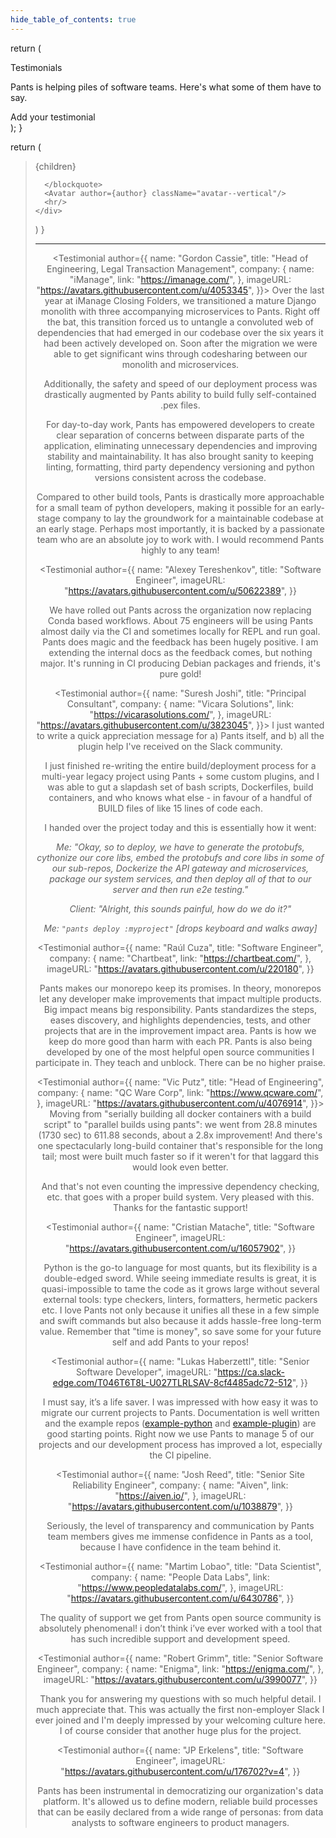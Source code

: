 ```yaml
---
hide_table_of_contents: true
---
```



  return (
    <section className="margin-top--lg margin-bottom--lg text--center">
      <Heading as="h1">Testimonials</Heading>
      <p>
        Pants is helping piles of software teams. Here's what some of them have
        to say.
      </p>
      <Link className="button button--primary" to="/404">
        Add your testimonial
      </Link>
    </section>
  );
}

  return (
    <div>
      <blockquote >
        {children}

      </blockquote>
      <Avatar author={author} className="avatar--vertical"/>
      <hr/>
    </div>

)
}

<Header />
<hr />

<Testimonial author={{
  name: "Gordon Cassie",
  title: "Head of Engineering, Legal Transaction Management",
  company: {
    name: "iManage",
    link: "https://imanage.com/",
  },
  imageURL: "https://avatars.githubusercontent.com/u/4053345",
}}>
Over the last year at iManage Closing Folders, we transitioned a mature Django monolith with three accompanying microservices to Pants. Right off the bat, this transition forced us to untangle a convoluted web of dependencies that had emerged in our codebase over the six years it had been actively developed on. Soon after the migration we were able to get significant wins through codesharing between our monolith and microservices.

Additionally, the safety and speed of our deployment process was drastically augmented by Pants ability to build fully self-contained .pex files.

For day-to-day work, Pants has empowered developers to create clear separation of concerns between disparate parts of the application, eliminating unnecessary dependencies and improving stability and maintainability. It has also brought sanity to keeping linting, formatting, third party dependency versioning and python versions consistent across the codebase.

Compared to other build tools, Pants is drastically more approachable for a small team of python developers, making it possible for an early-stage company to lay the groundwork for a maintainable codebase at an early stage. Perhaps most importantly, it is backed by a passionate team who are an absolute joy to work with. I would recommend Pants highly to any team!

</Testimonial>

<Testimonial
  author={{
    name: "Alexey Tereshenkov",
    title: "Software Engineer",
    imageURL: "https://avatars.githubusercontent.com/u/50622389",
  }}
>
  We have rolled out Pants across the organization now replacing Conda based
  workflows. About 75 engineers will be using Pants almost daily via the CI and
  sometimes locally for REPL and run goal. Pants does magic and the feedback has
  been hugely positive. I am extending the internal docs as the feedback comes,
  but nothing major. It's running in CI producing Debian packages and friends,
  it's pure gold!
</Testimonial>

<Testimonial author={{
  name: "Suresh Joshi",
  title: "Principal Consultant",
  company: {
    name: "Vicara Solutions",
    link: "https://vicarasolutions.com/",
  },
  imageURL: "https://avatars.githubusercontent.com/u/3823045",
}}>
I just wanted to write a quick appreciation message for a) Pants itself, and b) all the plugin help I've received on the Slack community.

I just finished re-writing the entire build/deployment process for a multi-year legacy project using Pants + some custom plugins, and I was able to gut a slapdash set of bash scripts, Dockerfiles, build containers, and who knows what else - in favour of a handful of BUILD files of like 15 lines of code each.

I handed over the project today and this is essentially how it went:

_Me: "Okay, so to deploy, we have to generate the protobufs, cythonize our core libs, embed the protobufs and core libs in some of our sub-repos, Dockerize the API gateway and microservices, package our system services, and then deploy all of that to our server and then run e2e testing."_

_Client: "Alright, this sounds painful, how do we do it?"_

_Me: `"pants deploy :myproject"` \[drops keyboard and walks away\]_

</Testimonial>

<Testimonial
  author={{
    name: "Raúl Cuza",
    title: "Software Engineer",
    company: {
      name: "Chartbeat",
      link: "https://chartbeat.com/",
    },
    imageURL: "https://avatars.githubusercontent.com/u/220180",
  }}
>
  Pants makes our monorepo keep its promises. In theory, monorepos let any
  developer make improvements that impact multiple products. Big impact means
  big responsibility. Pants standardizes the steps, eases discovery, and
  highlights dependencies, tests, and other projects that are in the improvement
  impact area. Pants is how we keep do more good than harm with each PR. Pants
  is also being developed by one of the most helpful open source communities I
  participate in. They teach and unblock. There can be no higher praise.
</Testimonial>

<Testimonial author={{
  name: "Vic Putz",
  title: "Head of Engineering",
  company: {
    name: "QC Ware Corp",
    link: "https://www.qcware.com/",
  },
  imageURL: "https://avatars.githubusercontent.com/u/4076914",
}}>
Moving from "serially building all docker containers with a build script" to "parallel builds using pants": we went from 28.8 minutes (1730 sec) to 611.88 seconds, about a 2.8x improvement! And there's one spectacularly long-build container that's responsible for the long tail; most were built much faster so if it weren't for that laggard this would look even better.

And that's not even counting the impressive dependency checking, etc. that goes with a proper build system. Very pleased with this. Thanks for the fantastic support!

</Testimonial>

<Testimonial
  author={{
    name: "Cristian Matache",
    title: "Software Engineer",
    imageURL: "https://avatars.githubusercontent.com/u/16057902",
  }}
>
  Python is the go-to language for most quants, but its flexibility is a
  double-edged sword. While seeing immediate results is great, it is
  quasi-impossible to tame the code as it grows large without several external
  tools: type checkers, linters, formatters, hermetic packers etc. I love Pants
  not only because it unifies all these in a few simple and swift commands but
  also because it adds hassle-free long-term value. Remember that "time is
  money", so save some for your future self and add Pants to your repos!
</Testimonial>

<Testimonial
  author={{
    name: "Lukas Haberzettl",
    title: "Senior Software Developer",
    imageURL:
      "https://ca.slack-edge.com/T046T6T8L-U027TLRLSAV-8cf4485adc72-512",
  }}
>
  I must say, it’s a life saver. I was impressed with how easy it was to migrate
  our current projects to Pants. Documentation is well written and the example
  repos ([example-python](https://github.com/pantsbuild/example-python) and
  [example-plugin](https://github.com/pantsbuild/example-plugin)) are good
  starting points. Right now we use Pants to manage 5 of our projects and our
  development process has improved a lot, especially the CI pipeline.
</Testimonial>

<Testimonial
  author={{
    name: "Josh Reed",
    title: "Senior Site Reliability Engineer",
    company: {
      name: "Aiven",
      link: "https://aiven.io/",
    },
    imageURL: "https://avatars.githubusercontent.com/u/1038879",
  }}
>
  Seriously, the level of transparency and communication by Pants team members
  gives me immense confidence in Pants as a tool, because I have confidence in
  the team behind it.
</Testimonial>

<Testimonial
  author={{
    name: "Martim Lobao",
    title: "Data Scientist",
    company: {
      name: "People Data Labs",
      link: "https://www.peopledatalabs.com/",
    },
    imageURL: "https://avatars.githubusercontent.com/u/6430786",
  }}
>
  The quality of support we get from Pants open source community is absolutely
  phenomenal! i don’t think i’ve ever worked with a tool that has such
  incredible support and development speed.
</Testimonial>

<Testimonial
  author={{
    name: "Robert Grimm",
    title: "Senior Software Engineer",
    company: {
      name: "Enigma",
      link: "https://enigma.com/",
    },
    imageURL: "https://avatars.githubusercontent.com/u/3990077",
  }}
>
  Thank you for answering my questions with so much helpful detail. I much
  appreciate that. This was actually the first non-employer Slack I ever joined
  and I'm deeply impressed by your welcoming culture here. I of course consider
  that another huge plus for the project.
</Testimonial>

<Testimonial
  author={{
    name: "JP Erkelens",
    title: "Software Engineer",
    imageURL: "https://avatars.githubusercontent.com/u/176702?v=4",
  }}
>
  Pants has been instrumental in democratizing our organization's data platform.
  It's allowed us to define modern, reliable build processes that can be easily
  declared from a wide range of personas: from data analysts to software
  engineers to product managers.
</Testimonial>
